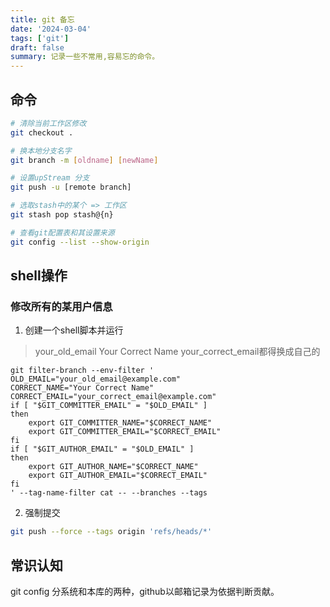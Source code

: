 ```yaml
---
title: git 备忘
date: '2024-03-04'
tags: ['git']
draft: false
summary: 记录一些不常用,容易忘的命令。
---
```


## 命令
```sh
# 清除当前工作区修改
git checkout .

# 换本地分支名字
git branch -m [oldname] [newName]

# 设置upStream 分支
git push -u [remote branch]

# 选取stash中的某个 => 工作区
git stash pop stash@{n}

# 查看git配置表和其设置来源
git config --list --show-origin
```

## shell操作

### 修改所有的某用户信息
1. 创建一个shell脚本并运行
> your_old_email Your Correct Name your_correct_email都得换成自己的
```shell
git filter-branch --env-filter '
OLD_EMAIL="your_old_email@example.com"
CORRECT_NAME="Your Correct Name"
CORRECT_EMAIL="your_correct_email@example.com"
if [ "$GIT_COMMITTER_EMAIL" = "$OLD_EMAIL" ]
then
    export GIT_COMMITTER_NAME="$CORRECT_NAME"
    export GIT_COMMITTER_EMAIL="$CORRECT_EMAIL"
fi
if [ "$GIT_AUTHOR_EMAIL" = "$OLD_EMAIL" ]
then
    export GIT_AUTHOR_NAME="$CORRECT_NAME"
    export GIT_AUTHOR_EMAIL="$CORRECT_EMAIL"
fi
' --tag-name-filter cat -- --branches --tags
```
2. 强制提交
```sh 
git push --force --tags origin 'refs/heads/*'
```

## 常识认知
git config 分系统和本库的两种，github以邮箱记录为依据判断贡献。
